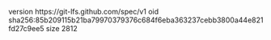 version https://git-lfs.github.com/spec/v1
oid sha256:85b209115b21ba79970379376c684f6eba363237cebb3800a44e821fd27c9ee5
size 2812
